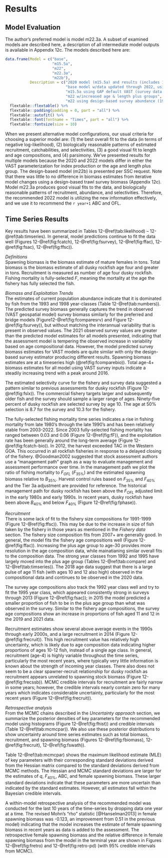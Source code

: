 # Results

## Model Evaluation

The author's preferred model is model m22.3a. 
A subset of examined models are described here, a description of all intermediate model outputs is available in Appendix 12c.
The models described here are:

```r
data.frame(Model = c("base", 
                     "m15.5a",
                     "m22",
                     "m22.3a",
                     "m22b"),
           Description = c("2020 model (m15.5a) and results (includes 1980s survey data)",
                           "base model w/data updated through 2022, using GAP default VAST",
                           "m15.5a using GAP default VAST (survey data 1990+)",
                           "m22 w/increased age & length plus groups",
                           "m22 using design-based survey abundance (1990+)")) %>% 
  flextable::flextable() %>% 
  flextable::padding(padding = 0, part = "all") %>% 
  flextable::autofit() %>% 
  flextable::font(fontname = "Times", part = "all") %>% 
  flextable::fontsize(size = 10)  
```

When we present alternative model configurations, our usual criteria for choosing a superior model are: (1) the best overall fit to the data (in terms of negative log-likelihood), (2) biologically reasonable patterns of estimated recruitment, catchabilities, and selectivities, (3) a good visual fit to length and age compositions, and (4) parsimony. We’ve presented results for multiple models because the 2020 and 2022 models differ in either the VAST parameterization for index production or the age and length plus group. The design-based model (m22b) is presented per SSC request. Note that there was little to no difference in biomass estimates from iterative model changes using a design-based trawl survey biomass (Appendix 12c). 
Model m22.3a produces good visual fits to the data, and biologically reasonable patterns of recruitment, abundance, and selectivities. 
Therefore, the recommended 2022 model is utilizing the new information effectively, and we use it to recommend the `r year+1` ABC and OFL.

## Time Series Results

Key results have been summarized in Tables 12-\@ref(tab:likelihood) – 12-\@ref(tab:timseries). 
In general, model predictions continue to fit the data well (Figures 12-\@ref(fig:fcatch), 12-\@ref(fig:fsurvey), 12-\@ref(fig:ffac), 12-\@ref(fig:fsac), 12-\@ref(fig:ffsc)).

*Definitions*  
Spawning biomass is the biomass estimate of mature females in tons. 
Total biomass is the biomass estimate of all dusky rockfish age four and greater in tons. 
Recruitment is measured as number of age four dusky rockfish. 
Fishing mortality is fully-selected *F*, meaning the mortality at the age the fishery has fully selected the fish.

*Biomass and Exploitation Trends*  
The estimates of current population abundance indicate that it is dominated by fish from the 1993 and 1998 year-classes (Table 12-\@ref(tab:numbers)). 
The predicted survey biomass generally captures the trend in observed (VAST geospatial model) survey biomass similarly for the preferred and bridge models (Figure12-\@ref(fig:fcomparesrv) and Figure 12-\@ref(fig:fsurvey)), but without matching the interannual variability that is present in observed values. 
The 2021 observed survey values are greater than the predicted model estimates for all models presented, indicating that the assessment model is tempering the observed increase in variability based on age compositional data.
However, the model predicted survey biomass estimates for VAST models are quite similar with only the design-based survey estimator producing different results. 
Spawning biomass estimates are at a timeseries high (\@ref(fig:fcomparebio)). 
Total age-4+ biomass estimates for all model using VAST survey inputs indicate a steadily increasing trend with a peak around 2016.

The estimated selectivity curve for the fishery and survey data suggested a pattern similar to previous assessments for dusky rockfish (Figure 12-\@ref(fig:fslx)). 
The commercial fishery targets larger and subsequently older fish and the survey should sample a larger range of ages. 
Ninety-five percent of dusky rockfish are selected survey by age 10. 
The age at 50% selection is 8.7 for the survey and 10.3 for the fishery.

The fully-selected fishing mortality time series indicates a rise in fishing mortality from late 1980’s through the late 1990’s and has been relatively stable from 2003-2022. 
Since 2003 fully-selected fishing mortality has ranged between 0.03 and 0.06 (Figure 12-\@ref(fig:fF)), and the exploitation rate has been generally around the long-term average (Figure 12-\@ref(fig:fcatch-bio)). 
In 2012, the harvest exceeded TAC in the Western GOA. 
This occurred in all rockfish fisheries in response to a delayed closing of the fishery. 
@Goodman2002 suggested that stock assessment authors use a “management path” graph as a way to evaluate management and assessment performance over time. 
In the management path we plot the ratio of fishing mortality to $F_{OFL}$ ($F_{35\%}$) and the estimated spawning biomass relative to $B_{35\%}$. 
Harvest control rules based on $F_{35\%}$ and $F_{40\%}$ and the Tier 3a adjustment are provided for reference. 
The historical management path for dusky rockfish has been above the $F_{OFL}$ adjusted limit in the early 1980s and early 1990s. 
In recent years, dusky rockfish have been above $B_{40\%}$ and below $F_{40\%}$ (Figure 12-\@ref(fig:fphase)).


*Recruitment*  
There is some lack of fit to the fishery size compositions for 1991-1999 (Figure 12-\@ref(fig:ffsc)). 
This may be due to the increase in size of fish taken by the fishery in those years as mentioned in the *Fishery data* section. 
The fishery size composition fits from 2007+ are generally good. 
In general, the model fits the fishery age compositions well (Figure 12-\@ref(fig:ffac)). 
Increasing the plus age group to age-30 provides more resolution in the age composition data, while mainatianing similar overall fits to the composition data.
The strong year classes from 1992 and 1995 have largely moved into the plus age group (Tables 12-\@ref(tab:compare) and 12-\@ref(tab:timseries)). 
The 2018 age data suggest that there is a large pulse of age 11 fish (with ages 10 and 12 also high) observed in the compositional data and continues to be observed in the 2020 data.

The survey age compositions also track the 1992 year class well and try to fit the 1995 year class, which appeared consistently strong in surveys through 2013 (Figure 12-\@ref(fig:fsac)); in 2015 the model predicted a smaller proportion of fish to be in the plus age group than what was observed in the survey. 
Similar to the fishery age compositions, the survey age compositions show an increase in proportions of fish aged 11 and 12 in the 2019 and 2021 data. 

Recruitment estimates show several above average events in the 1990s through early 2000s, and a large recruitment in 2014 (Figure 12-\@ref(fig:frecruit)). 
This high recruitment value has relatively high uncertainty, which is likely due to age composition data indicating higher proportions of ages 10-12 fish, instead of a single age class. 
In general, recruitment (age-4) is highly variable throughout the time series, particularly the most recent years, where typically very little information is known about the strength of incoming year classes. 
There also does not seem to be a clear spawner-recruit relationship for dusky rockfish as recruitment appears unrelated to spawning stock biomass (Figure 12-\@ref(fig:frecssb)). 
MCMC credible intervals for recruitment are fairly narrow in some years; however, the credible intervals nearly contain zero for many years which indicates considerable uncertainty, particularly for the most recent years (Figure 12-\@ref(fig:frecruit)).


*Retrospective analysis*  
From the MCMC chains described in the *Uncertainty approach* section, we summarize the posterior densities of key parameters for the recommended model using histograms (Figure 12-\@ref(fig:fhist)) and credible intervals (Table 12-\@ref(tab:mcmcpar)). 
We also use these posterior distributions to show uncertainty around time series estimates such as total biomass, recruitment, and spawning biomass (Figures 12-\@ref(fig:fbiomass), 12-\@ref(fig:frecruit), 12-\@ref(fig:fswath)).

Table 12-\@ref(tab:mcmcpar) shows the maximum likelihood estimate (MLE) of key parameters with their corresponding standard deviations derived from the Hessian matrix compared to the standard deviations derived from MCMC methods. 
The Hessian and MCMC standard deviations are larger for the estimates of *q*, $F_{40\%}$, ABC, and female spawning biomass. 
These larger standard deviations indicate that these parameters are more uncertain than indicated by the standard estimates. 
However, all estimates fall within the Bayesian credible intervals.

A within-model retrospective analysis of the recommended model was conducted for the last 10 years of the time-series by dropping data one year at a time. 
The revised Mohn’s “rho” statistic [@Hanselman2013] in female spawning biomass was -0.123, an improvement from 0.51 in the previous model) indicating that the model increases the estimate of female spawning biomass in recent years as data is added to the assessment. 
The retrospective female spawning biomass and the relative difference in female spawning biomass from the model in the terminal year are shown in Figures 12-\@ref(fig:fretro) and 12-\@ref(fig:retro-pd) (with 95% credible intervals from MCMC). 




